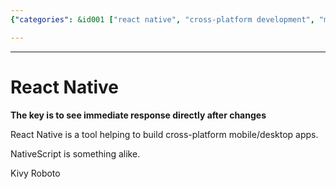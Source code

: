 ```yaml
---
{"categories": &id001 ["react native", "cross-platform development", "mobile apps", "desktop apps", "development tools", "NativeScript", "Kivy", "Roboto"], "category": "Cross-Platform Apps", "date": "2023-12-22 23:52:59", "description": "React Native is a popular tool for creating cross-platform mobile and desktop apps, offering real-time feedback to developers as they make changes. Similar tools in the market include NativeScript, Kivy, and Roboto.", "tags": *id001, "title": "React Native"}

---
```


------

# React Native

**The key is to see immediate response directly after changes**

React Native is a tool helping to build cross-platform mobile/desktop apps.

NativeScript is something alike.

Kivy Roboto

